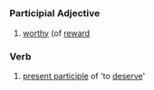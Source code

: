 =={{en}}==
===Participial Adjective===
# [[worthy]] (of [[reward]]

===Verb===
# [[present participle]] of 'to [[deserve]]'